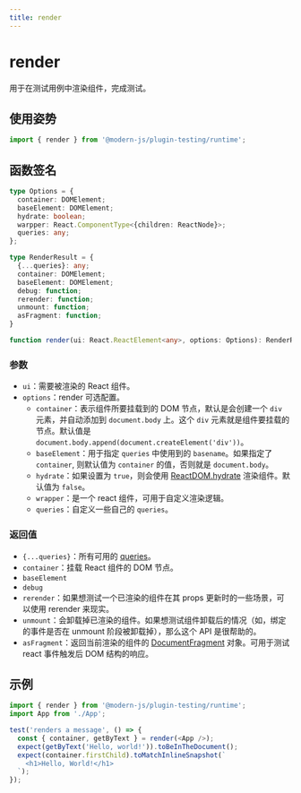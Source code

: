 ```yaml
---
title: render
---
```

# render

用于在测试用例中渲染组件，完成测试。

## 使用姿势

```ts
import { render } from '@modern-js/plugin-testing/runtime';
```

## 函数签名

```ts
type Options = {
  container: DOMElement;
  baseElement: DOMElement;
  hydrate: boolean;
  warpper: React.ComponentType<{children: ReactNode}>;
  queries: any;
};

type RenderResult = {
  {...queries}: any;
  container: DOMElement;
  baseElement: DOMElement;
  debug: function;
  rerender: function;
  unmount: function;
  asFragment: function;
}

function render(ui: React.ReactElement<any>, options: Options): RenderResult;
```

### 参数

- `ui`：需要被渲染的 React 组件。
- `options`：render 可选配置。
  - `container`：表示组件所要挂载到的 DOM 节点，默认是会创建一个 `div` 元素，并自动添加到 `document.body` 上。这个 `div` 元素就是组件要挂载的节点。默认值是 `document.body.append(document.createElement('div'))`。
  - `baseElement`：用于指定 `queries` 中使用到的 `basename`。如果指定了 `container`, 则默认值为 `container` 的值，否则就是 `document.body`。
  - `hydrate`：如果设置为 `true`，则会使用 [ReactDOM.hydrate](https://zh-hans.react.dev/reference/react-dom/hydrate) 渲染组件。默认值为 `false`。
  - `wrapper`：是一个 react 组件，可用于自定义渲染逻辑。
  - `queries`：自定义一些自己的 `queries`。

### 返回值

- `{...queries}`：所有可用的 [queries](https://testing-library.com/docs/queries/about/)。
- `container`：挂载 React 组件的 DOM 节点。
- `baseElement`
- `debug`
- `rerender`：如果想测试一个已渲染的组件在其 props 更新时的一些场景，可以使用 rerender 来现实。
- `unmount`：会卸载掉已渲染的组件。如果想测试组件卸载后的情况（如，绑定的事件是否在 unmount 阶段被卸载掉），那么这个 API 是很帮助的。
- `asFragment`：返回当前渲染的组件的 [DocumentFragment](https://developer.mozilla.org/en-US/docs/Web/API/DocumentFragment) 对象。可用于测试 react 事件触发后 DOM 结构的响应。

## 示例

```ts
import { render } from '@modern-js/plugin-testing/runtime';
import App from './App';

test('renders a message', () => {
  const { container, getByText } = render(<App />);
  expect(getByText('Hello, world!')).toBeInTheDocument();
  expect(container.firstChild).toMatchInlineSnapshot(`
    <h1>Hello, World!</h1>
  `);
});
```
